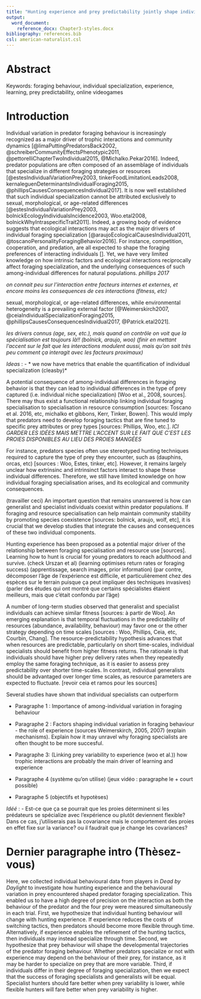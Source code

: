 ```yaml
---
title: "Hunting experience and prey predictability jointly shape individual foraging specialisation in a predator-prey videogame"
output: 
  word_document:
    reference_docx: Chapter3-styles.docx
bibliography: references.bib
csl: american-naturalist.csl
---
```



\newpage
# Abstract {.unnumbered}

Keywords: foraging behaviour, individual specialization, experience, learning, prey predictability, online videogames


\newpage
# Introduction {.unnumbered}

Individual variation in predator foraging behaviour is increasingly recognized as a major driver of trophic interactions and community dynamics [@limaPuttingPredatorsBack2002, @schreiberCommunityEffectsPhenotypic2011, @pettorelliChapterTwoIndividual2015, @Michalko.Pekar2016]. Indeed, predator populations are often composed of an assemblage of individuals that specialize in different foraging strategies or resources [@estesIndividualVariationPrey2003, tinkerFoodLimitationLeads2008, kernaleguenDeterminantsIndividualForaging2015, @phillipsCausesConsequencesIndividual2017]. It is now well established that such individual specialization cannot be attributed exclusively to sexual, morphological, or age-related differences [@estesIndividualVariationPrey2003, bolnickEcologyIndividualsIncidence2003, Woo.etal2008, bolnickWhyIntraspecificTrait2011]. Indeed, a growing body of evidence suggests that ecological interactions may act as the major drivers of individual foraging specialization [@araujoEcologicalCausesIndividual2011, @toscanoPersonalityForagingBehavior2016]. For instance, competition, cooperation, and predation, are all expected to shape the foraging preferences of interacting individuals []. Yet, we have very limited knowledge on how intrinsic factors and ecological interactions reciprocally affect foraging specialization, and the underlying consequences of such among-individual differences for natural populations. *phillips 2017*

*on connait peu sur l'interaction entre facteurs internes et externes, et encore moins les consequences de ces interactions (fitness, etc)*

sexual, morphological, or age-related differences, while environmental heterogeneity is a prevailing external factor [@Weimerskirch2007, @ceiaIndividualSpecializationForaging2015, @phillipsCausesConsequencesIndividual2017, @Patrick.etal2021]. 

*les drivers connus (age, sex, etc.), mais quand on contrôle on voit que la spécialisation est toujours là!! (bolnick, araujo, woo)* *(finir en mettant l'accent sur le fait que les interactions modulent aussi, mais qu'on sait très peu comment ça interagit avec les facteurs proximaux)*

*Ideas* : 
- * we now have metrics that enable the quantification of individual specialization (cleasby)*

A potential consequence of among-individual differences in foraging behavior is that they can lead to individual differences in the type of prey captured (i.e. individual niche specialization) [Woo et al., 2008, sources]. There may thus exist a functional relationship linking individual foraging specialisation to specialisation in resource consumption [sources: Toscano et al. 2016, etc, michalko et gibbons, Kerr, Tinker, Bowen]. This would imply that predators need to develop foraging tactics that are fine tuned to specific prey attributes or prey types [sources: Phillips, Woo, etc.]. *ICI GARDER LES IDÉES MAIS METTRE L'ACCENT SUR LE FAIT QUE C'EST LES PROIES DISPONIBLES AU LIEU DES PROIES MANGÉES*

For instance, predators species often use stereotyped hunting techniques required to capture the type of prey they encounter, such as (dauphins, orcas, etc) [sources : Woo, Estes, tinker, etc]. However, it remains largely unclear how extrinsinc and intrinsinct factors interact to shape these individual differences. Therefore, we still have limited knowledge on how individual foraging specialisation arises, and its ecological and community consequences. 

(travailler ceci) An important question that remains unanswered is how can generalist and specialist individuals coexist within predator populations. If foraging and resource specialisation can help maintain community stability by promoting species coexistence [sources: bolnick, araujo, wolf, etc], it is crucial that we develop studies that integrate the causes and consequences of these two individual components.
 
Hunting experience has been proposed as a potential major driver of the relationship between foraging specialisation and resource use [sources]. Learning how to hunt is crucial for young predators to reach adulthood and survive. (check Urszan et al)
(learning optimises return rates or foraging success)
(apprentissage, search images, prior information)
(par contre, décomposer l'âge de l'expérience est difficile, et particulièrement chez des espèces sur le terrain puisque ça peut impliquer des techniques invasives)
(parler des études qui ont montré que certains spécialistes étaient meilleurs, mais que c'était confondu par l'âge)

A number of long-term studies observed that generalist and specialist individuals can achieve similar fitness [sources: à partir de Woo]. An emerging explanation is that temporal fluctuations in the predictability of resources (abundance, availability, behaviour) may favor one or the other strategy depending on time scales [sources : Woo, Phillips, Ceia, etc, Courbin, Chang]. The resource-predictability hypothesis advances that when resources are predictable, particularly on short time-scales, individual specialists should benefit from higher fitness returns. The rationale is that individuals should have higher prey delivery rates when they repeatedly employ the same foraging technique, as it is easier to assess prey predictability over shorter time-scales. In contrast, individual generalists should be advantaged over longer time scales, as resource parameters are expected to fluctuate. [revoir ceia et ramos pour les sources]


Several studies have shown that individual specialists can outperform

- Paragraphe 1 : Importance of among-individual variation in foraging behaviour

- Paragraphe 2 : Factors shaping individual variation in foraging behaviour - the role of experience
  (sources Weimerskirch, 2005, 2007) (explain mechanisms). Explain how it may unravel why foraging specialists are often thought to be more succesful.
  
- Paragraphe 3: (Linking prey variability to experience (woo et al.)) how trophic interactions are probably the main driver of learning and experience

- Paragraphe 4 (système qu'on utilise) (jeux vidéo : paragraphe le + court possible)

- Paragraphe 5 (objectifs et hypotèses)

*Idéé* :
- Est-ce que ça se pourrait que les proies déterminent si les prédateurs se spécialize avec l'expérience ou plutôt deviennent flexible? Dans ce cas, j'utiliserais pas la covariance mais le comportement des proies en effet fixe sur la variance? ou il faudrait que je change les covariances?


# Dernier paragraphe intro (Thèsez-vous)
Here, we collected individual behavioural data from players in *Dead by Daylight* to investigate how hunting experience and the behavioural variation in prey encountered shaped predator foraging specialization. This enabled us to have a high degree of precision on the interaction as both the behaviour of the predator and the four prey were measured simultaneously in each trial. First, we hypothesize that individual hunting behaviour will change with hunting experience. If experience reduces the costs of switching tactics, then predators should become more flexible through time. Alternatively, if experience enables the refinement of the hunting tactics, then individuals may instead specialize through time. Second, we hypothesize that prey behaviour will shape the developmental trajectories of the predator foraging behaviour. Whether predators specialize or not with experience may depend on the behaviour of their prey, for instance, as it may be harder to specialize on prey that are more variable. Third, if individuals differ in their degree of foraging specialization, then we expect that the success of foraging specialists and generalists will be equal. Specialist hunters should fare better when prey variability is lower, while flexible hunters will fare better when prey variability is higher.